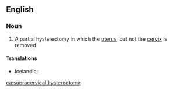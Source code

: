 ==English==

===Noun===
{{en-noun|supracervical hysterectomies}}

# A partial hysterectomy in which the [[uterus]], but not the [[cervix]] is removed.

====Translations====
{{trans-top|partial hysterectomy}}
* Icelandic: {{t|is|ofanhálslegnám|n}}
{{trans-mid}}
{{trans-bottom}}

[[ca:supracervical hysterectomy]]